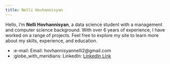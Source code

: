 ```yaml
---
title: Nelli Hovhannisyan
---
```


Hello, I’m **Nelli Hovhannisyan**, a data science student with a management and computer science background. With over 6 years of experience, I have worked on a range of projects.
Feel free to explore my site to learn more about my skills, experience, and education.

- :e-mail: Email: hovhannisyannelli2@gmail.com
- :globe_with_meridians: LinkedIn: [LinkedIn Link](https://www.linkedin.com/in/nelli-hovhannisyan-5302b4176/)
